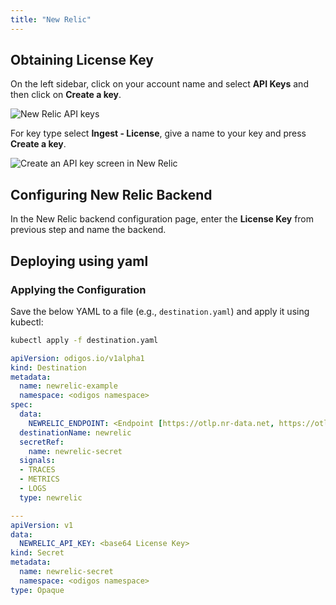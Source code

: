 ```yaml
---
title: "New Relic"
---
```


## Obtaining License Key

On the left sidebar, click on your account name and select **API Keys** and then click on **Create a key**.

<Frame>
    <img src="/backends/images/newrelic1.png" alt="New Relic API keys" />
</Frame>

For key type select **Ingest - License**, give a name to your key and press **Create a key**.

<Frame>
    <img src="/backends/images/newrelic2.png" alt="Create an API key screen in New Relic" />
</Frame>

## Configuring New Relic Backend

In the New Relic backend configuration page, enter the **License Key** from previous step and name the backend.


## Deploying using yaml

### Applying the Configuration
Save the below YAML to a file (e.g., `destination.yaml`) and apply it using kubectl:

```bash
kubectl apply -f destination.yaml
```


```yaml
apiVersion: odigos.io/v1alpha1
kind: Destination
metadata:
  name: newrelic-example
  namespace: <odigos namespace>
spec:
  data:
    NEWRELIC_ENDPOINT: <Endpoint [https://otlp.nr-data.net, https://otlp.eu01.nr-data.net]>
  destinationName: newrelic
  secretRef:
    name: newrelic-secret
  signals:
  - TRACES
  - METRICS
  - LOGS
  type: newrelic

---
apiVersion: v1
data:
  NEWRELIC_API_KEY: <base64 License Key>
kind: Secret
metadata:
  name: newrelic-secret
  namespace: <odigos namespace>
type: Opaque
```
